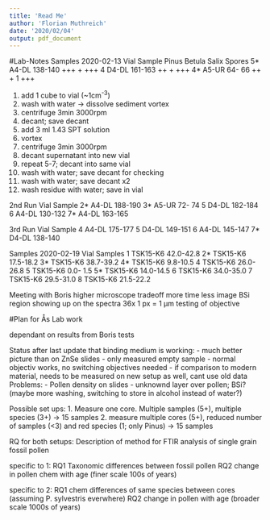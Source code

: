 ```yaml
---
title: 'Read Me'
author: 'Florian Muthreich'
date: '2020/02/04'
output: pdf_document
---
```


#Lab-Notes
Samples 2020-02-13
Vial  Sample         Pinus  Betula  Salix  Spores
5*    A4-DL 138-140  +++    +              +++
4     D4-DL 161-163  ++     +              +++
4*    A5-UR  64- 66  ++     +       1      +++

1. add 1 cube to vial (~1cm^-3^)
2. wash with water -> dissolve sediment vortex
3. centrifuge 3min 3000rpm
4. decant; save decant
5. add 3 ml 1.43 SPT solution
6. vortex
7. centrifuge 3min 3000rpm
8. decant supernatant into new vial
9. repeat 5-7; decant into same vial
10. wash with water; save decant for checking
11. wash with water; save decant x2
12. wash residue with water; save in vial

2nd Run
Vial  Sample
2*    A4-DL 188-190
3*    A5-UR  72- 74
5     D4-DL 182-184
6     A4-DL 130-132
7*    A4-DL 163-165

3rd Run
Vial  Sample
4     A4-DL 175-177
5     D4-DL 149-151
6     A4-DL 145-147
7*    D4-DL 138-140

Samples 2020-02-19
Vial  Samples
1     TSK15-K6 42.0-42.8
2*    TSK15-K6 17.5-18.2
3*    TSK15-K6 38.7-39.2
4*    TSK15-K6  9.8-10.5
4     TSK15-K6 26.0-26.8
5     TSK15-K6  0.0- 1.5
5*    TSK15-K6 14.0-14.5
6     TSK15-K6 34.0-35.0
7     TSK15-K6 29.5-31.0
8     TSK15-K6 21.5-22.2

Meeting with Boris
higher microscope
tradeoff more time less image
BSi region showing up on the spectra
36x 1 px = 1 µm
testing of objective

#Plan for Ås Lab work

dependant on results from Boris tests

Status after last update that binding medium is working:
- much better picture than on ZnSe slides
- only measured empty sample
- normal objectiv works, no switching objectives needed
- if comparison to modern material, needs to be measured on new setup as well, cant use old data
Problems:
- Pollen density on slides
- unknownd layer over pollen; BSi? (maybe more washing, switching to store in alcohol instead of water?)

Possible set ups:
1. Measure one core. Multiple samples (5+), multiple species (3+) -> 15 samples
2. measure multiple cores (5+), reduced number of samples (<3) and red species (1; only Pinus) -> 15 samples

RQ for both setups:
Description of method for FTIR analysis of single grain fossil pollen

specific to 1: 
RQ1 Taxonomic differences between fossil pollen
RQ2 change in pollen chem with age (finer scale 100s of years)

specific to 2:
RQ1 chem differences of same species between cores (assuming P. sylvestris everwhere)
RQ2 change in pollen with age (broader scale 1000s of years)

